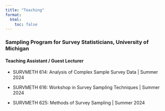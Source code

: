```yaml
---
title: "Teaching"
format:
  html:
    toc: false
---
```


### Sampling Program for Survey Statisticians, University of Michigan

#### Teaching Assistant / Guest Lecturer

- SURVMETH 614: Analysis of Complex Sample Survey Data \| Summer 2024

- SURVMETH 616: Workshop in Survey Sampling Techniques \| Summer 2024

- SURVMETH 625: Methods of Survey Sampling \| Summer 2024

